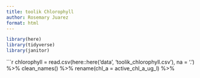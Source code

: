 ```yaml
---
title: toolik Chlorophyll
author: Rosemary Juarez
format: html
---
```


```r
library(here)
library(tidyverse)
library(janitor)
```


```r
chlorophyll = read.csv(here::here('data', 'toolik_chlorophyll.csv'),
                       na = '.') %>% 
  clean_names() %>% 
  rename(chl_a = active_chl_a_ug_l) %>% 
